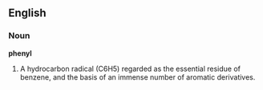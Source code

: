 ==English==

===Noun===

'''phenyl'''

#A hydrocarbon radical (C6H5) regarded as the essential residue of benzene, and the basis of an immense number of aromatic derivatives.